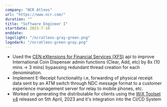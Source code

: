 ```yaml
---
company: "NCR Atleos"
url: "https://www.ncr.com/"
duration: ""
title: "Software Engineer I"
startdate: 2023-7-10
enddate:
logolight: "/ncratleos-gray-green.png"
logodark: "/ncratleos-green-gray.png"
---
```


- Used the [CEN eXtensions for Financial Services (XFS)](https://www.cencenelec.eu/areas-of-work/xfs_cwa16926_340_release/) api to improve International Coin Dispenser admin functions (Clear, Add, etc) by 8x (10 mins -> 3 mins) bypassing redundant thread creation for each denomination.
- Implement E-Receipt functionality i.e, forwarding of physical receipt data sent by an ATM switch through NDC message format to a customer experience management server for relay to mobile phones, etc. 
- Worked on generating the distributable for clients using the [WiX Toolset v4](https://wixtoolset.org/docs/intro/) released on 5th April, 2023 and it's integration into the CI/CD System
